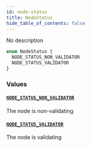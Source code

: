 ```yaml
---
id: node-status
title: NodeStatus
hide_table_of_contents: false
---
```



No description

```graphql
enum NodeStatus {
  NODE_STATUS_NON_VALIDATOR
  NODE_STATUS_VALIDATOR
}
```


### Values

#### [`NODE_STATUS_NON_VALIDATOR`](#)

The node is non-validating


#### [`NODE_STATUS_VALIDATOR`](#)

The node is validating




